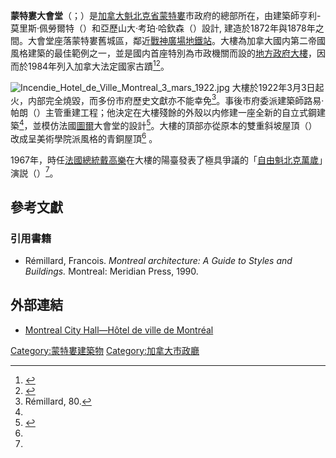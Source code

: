 <!--[[File:Montreal_City_Hall_Jan_2006.jpg|thumb]]
[[File:Hotel_de_Ville_de_Montreal_2005-10-21.JPG|thumb]]-->
{{noteTA
|G1=地名
|T=zh-hans:蒙特利尔大会堂;zh-hant:滿地可大會堂;zh-tw:蒙特婁大會堂;zh-hk:滿地可大會堂;zh-sg:蒙特利尔大会堂;zh-cn:蒙特利尔大会堂;zh-mo:滿地可大會堂;
|1=zh-hans:蒙特利尔大会堂;zh-hant:滿地可大會堂;zh-tw:蒙特婁大會堂;zh-hk:滿地可大會堂;zh-sg:蒙特利尔大会堂;zh-cn:蒙特利尔大会堂;zh-mo:滿地可大會堂;
}}
{{Infobox building
| name                = 蒙特婁大會堂
| native_name         = Hôtel de Ville de Montréal
| native_name_lang    = fr
| image               = Hotel de ville de Montreal 09.JPG
| image_alt           = Montreal City Hall, as seen with a new copper roof
| caption             = 蒙特婁大會堂外部（攝於2012年）
| address             = 275 Notre-Dame Street East
| location_town       = [[魁北克省|魁北克省]][[蒙特婁|蒙特婁]]
| location_country    = {{CAN}}
| start_date          = 1872年
| completion_date     = 1878年
| opened_date         = 
| inauguration_date   = 
| renovation_date     = 1922年、1932年
| architect           = Henri-Maurice Perrault, <br>Alexander Cowper Hutchison
| references          = 
}}

'''蒙特婁大會堂'''（{{lang-fr|Hôtel de Ville de Montréal}}；{{lang-en|Montreal City Hall}}）是[[加拿大|加拿大]][[魁北克省|魁北克省]][[蒙特婁|蒙特婁]]市政府的總部所在，由建築師亨利-莫里斯·佩勞爾特（{{lang|fr|Henri-Maurice Perrault}}）和亞歷山大·考珀·哈欽森（{{lang|en|Alexander Cowper Hutchison}}）設計, 建造於1872年與1878年之間。大會堂座落蒙特婁舊城區，鄰近[[戰神廣場站|戰神廣場]][[蒙特利爾地鐵車站列表|地鐵站]]。大樓為加拿大國内第二帝國風格建築的最佳範例之一，並是國内首座特別為市政機關而設的[[地方政府大樓|地方政府大樓]]，因而於1984年列入加拿大法定國家古蹟<ref>{{cite web|title=Montreal City Hall|url=http://www.pc.gc.ca/apps/lhn-nhs/det_E.asp?oqSID=0662&oqeName=Montr%E9al+City+Hall&oqfName=H%F4tel+de+ville+de+Montr%E9al|work=Directory of Designations of National Historic Significance of Canada|publisher=Parks Canada|accessdate=August 7, 2011|archive-date=2020-01-24|archive-url=https://web.archive.org/web/20200124131823/https://www.pc.gc.ca/apps/lhn-nhs/det_E.asp?oqSID=0662&oqeName=Montr%25E9al+City+Hall&oqfName=H%25F4tel+de+ville+de+Montr%25E9al|dead-url=yes}}</ref><ref>{{Cite web |url=http://www.historicplaces.ca/en/rep-reg/place-lieu.aspx?id=12925&pid=0 |title=Montréal City Hall National Historic Site of Canada |accessdate=2012-09-24 |work=Canadian Register of Historic Places |archive-date=2018-11-23 |archive-url=https://web.archive.org/web/20181123201210/https://www.historicplaces.ca/en/rep-reg/place-lieu.aspx?id=12925&pid=0 |dead-url=no }}</ref>。

[[File:Incendie_Hotel_de_Ville_Montreal_3_mars_1922.jpg|thumb]]
大樓於1922年3月3日起火，内部完全燒毀，而多份市府歷史文獻亦不能幸免<ref name="Rémillard, 80">Rémillard, 80.</ref>。事後市府委派建築師路易·帕朗（{{lang|fr|Louis Parant}}）主管重建工程；他決定在大樓殘餘的外殼以内修建一座全新的自立式鋼建築<ref name="Rémillard, 80"/>，並模仿法國[[圖爾|圖爾]]大會堂的設計<ref>{{Cite web |url=http://www.vieux.montreal.qc.ca/inventaire/fiches/fiche_bat.php?sec=a&num=8 |title=City of Montreal Web site (in French) |access-date=2012-09-24 |archive-date=2011-01-29 |archive-url=https://web.archive.org/web/20110129055319/http://www.vieux.montreal.qc.ca/inventaire/fiches/fiche_bat.php?sec=a&num=8 |dead-url=no }}</ref>。大樓的頂部亦從原本的雙重斜坡屋頂（{{lang|en|Mansard roof}}）改成呈美術學院派風格的青銅屋頂<ref name="Rémillard, 80"/>  。

1967年，時任[[法國總統|法國總統]][[戴高樂|戴高樂]]在大樓的陽臺發表了極具爭議的「[[自由魁北克万岁！|自由魁北克萬歲]]」演説（{{lang|fr|Vive le Québec libre}}）<ref name="Rémillard, 80"/>。

==參考文獻==
{{Reflist}}
{{蒙特利尔地标}}
===引用書籍===
* Rémillard, Francois. ''Montreal architecture: A Guide to Styles and Buildings.'' Montreal: Meridian Press, 1990.

==外部連結==
{{commonscat|Hotel de Ville de Montreal}}
* [http://www.vieux.montreal.qc.ca/inventaire/fiches/fiche_bat.php?sec=a&num=8 Montreal City Hall—Hôtel de ville de Montréal] {{Wayback|url=http://www.vieux.montreal.qc.ca/inventaire/fiches/fiche_bat.php?sec=a&num=8 |date=20110129055319 }}
{{coord|45.508693|N|73.553928|W|type:landmark|display=title}}

[[Category:蒙特婁建築物|Category:蒙特婁建築物]]
[[Category:加拿大市政廳|Category:加拿大市政廳]]